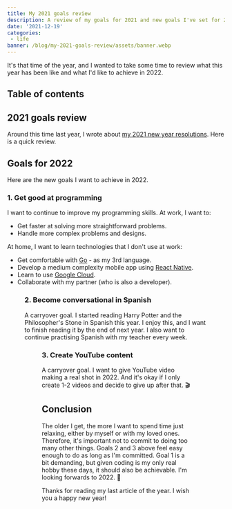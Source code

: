 ```yaml
---
title: My 2021 goals review
description: A review of my goals for 2021 and new goals I've set for 2022.
date: '2021-12-19'
categories:
 - life
banner: /blog/my-2021-goals-review/assets/banner.webp
---
```


It's that time of the year, and I wanted to take some time to review what this
year has been like and what I'd like to achieve in 2022.

## Table of contents

## 2021 goals review

Around this time last year, I wrote about
[my 2021 new year resolutions](/blog/my-2021-new-year-resolutions/). Here is a
quick review.

<Table
 columns={[
  { name: 'Goal', key: 'goal' },
  { name: 'Status', key: 'status' },
  { name: 'Comment', key: 'comment' }
 ]}
 rows={[
  {
   goal: 'Get healthier',
   status: '❌',
   comment: `I was depressed for most of the first half of this year. In the 2nd
  half of the year, I felt a lot of stress and anxiety. I injured my back again
  during a holiday and cut back on exercise. I also gained about
  eight kilos in the last year, mostly from eating fast food.`
  },
  {
   goal: 'Speed up at programming',
   status: '✅',
   comment: `I've got significantly faster at coding. I also completed a couple of
  designs at work that boosted my self-confidence.`
  },
  {
   goal: 'Become conversational at Spanish',
   status: '❌',
   comment: `I've improved a lot and can hold a conversation with my Spanish
  teacher. However, I don't yet have sufficient vocabulary/grammar to converse
  easily with others.`
  },
  {
   goal: 'Create more content',
   status: '✅',
   comment: `I wrote seven new blog articles this year. I'm fairly happy with my
  progress.`
  },
  {
   goal: 'Search for a life partner',
   status: '✅',
   comment: `As impossible as this goal felt at the start of 2021, I fell in love with
  an amazing woman. My raison d'être.`
  }
 ]}
/>

## Goals for 2022

Here are the new goals I want to achieve in 2022.

### 1. Get good at programming

I want to continue to improve my programming skills. At work, I want to:

- Get faster at solving more straightforward problems.
- Handle more complex problems and designs.

At home, I want to learn technologies that I don't use at work:

- Get comfortable with [Go](https://go.dev/) - as my 3rd language.
- Develop a medium complexity mobile app using
  [React Native](https://reactnative.dev/).
- Learn to use [Google Cloud](https://cloud.google.com/).
- Collaborate with my partner (who is also a developer).

<Figure
 src="/blog/my-2021-goals-review/assets/gopher.png"
 caption="The Go Gopher"
 href="https://go.dev/blog/gopher"
 size="s"
/>

### 2. Become conversational in Spanish

A carryover goal. I started reading Harry Potter and the Philosopher's Stone in
Spanish this year. I enjoy this, and I want to finish reading it by the end of
next year. I also want to continue practising Spanish with my teacher every
week.

<Figure
 src="/blog/my-2021-goals-review/assets/harrypotter.jpeg"
 caption="Harry Potter y la piedra filosofal"
 href="https://amzn.to/3GRESEQ"
 size="s"
/>

### 3. Create YouTube content

A carryover goal. I want to give YouTube video making a real shot in 2022. And
it's okay if I only create 1-2 videos and decide to give up after that. 🎬

## Conclusion

The older I get, the more I want to spend time just relaxing, either by myself
or with my loved ones. Therefore, it's important not to commit to doing too many
other things. Goals 2 and 3 above feel easy enough to do as long as I'm
committed. Goal 1 is a bit demanding, but given coding is my only real hobby
these days, it should also be achievable. I'm looking forwards to 2022. 🥳

Thanks for reading my last article of the year. I wish you a happy new year!
